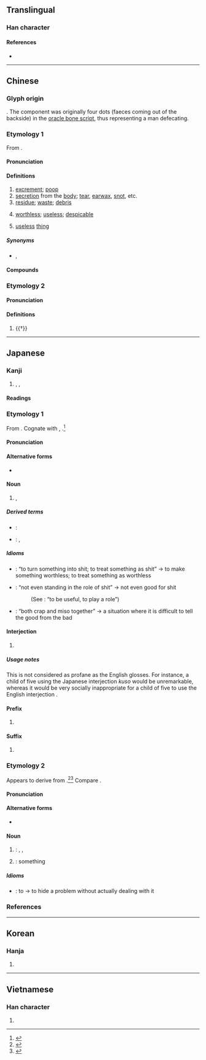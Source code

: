 {{character info/new}}
==Translingual==

===Han character===
{{Han char|rn=44|rad=尸|as=06|sn=9|four=77294|canj=SFD|ids=⿸尸米}}

====References====
* {{Han ref|kx=0301.250|dkj=07689|dj=0598.150|hdz=20973.060|uh=5C4E|ud=23630|bh=ABCB|bd=43979}}

----

==Chinese==
{{zh-forms}}

===Glyph origin===
{{Han etym}}
{{Han compound|尸|米|ls=ic|t1=body|t2=rice}}. The {{lang|zh|米}} component was originally four dots (faeces coming out of the backside) in the [[oracle bone script]], thus representing a man defecating.

===Etymology 1===
From {{inh|zh|sit-pro|*kləj||excrement}}.

====Pronunciation====
{{zh-pron
|m=shǐ
|c=si2
|h=pfs=sṳ́
|md=sāi
|mn=sái/xm,zz:sí/qz:sír/tw:sú
|mn_note=sái - vernacular; sí/sír/sú - literary
|w=2sr
|mc=2
|oc=1,1
|cat=n
}}

====Definitions====
{{zh-hanzi}}

# [[excrement]]; [[poop]] {{zh-mw|c:篤|c:坺}}
# [[secretion]] from the [[body]]; [[tear]], [[earwax]], [[snot]], etc.
# [[residue]]; [[waste]]; [[debris]]
# {{lb|zh|vulgar}} [[worthless]]; [[useless]]; [[despicable]]
# {{lb|zh|vulgar}} [[useless]] [[thing]]

=====Synonyms=====
* {{sense|excrement}} {{zh-l|糞}}, {{zh-l|便}}

====Compounds====
{{zh-der|一垺屎|一礐屎|一粒老鼠屎，壞了一鍋粥|半桶屎|厚屎|厚屎尿|厚話屎|好好鱟刣甲屎那流|家己捧屎抹面|屎|屎堆|屎尾|屎尿|屎㞎㞎|屎忽|屎忽鬼|屎桮齒|屎桶|屎殼郎|屎盎|屎礐仔|屎礐仔蟲|屎窟|屎缸蟲|屙屎|慢牛厚屎尿|懶人多屎尿|拉屎|拖屎連|搞屎棍|搦屎搦尿|擔屎|攝屎|放屎|桌頂食飯，桌跤放屎|流目屎|滲屎|滲屎尿|漚屎面|激屎|火屎|炭屎|牛屎色|牛屎鳥仔|牛屎龜|狗屎|狗改不了吃屎|生狂狗食無屎|生雞卵無，放雞屎有|疶屎|目屎|目屎膏|眼屎|瞪屎|老鼠屎|耳屎|胡蠅屎痣|胡蠅舞屎桮|落屎|落屎星|落屎馬|薰屎|話屎|雞屎落塗，也有三寸煙|雞屎運|鼻屎|鼻屎膏|一把屎，一把尿|不拉屎的|乾屎橛|占著茅坑不拉屎|吃了蜜蜂兒屎似的|嘴吃屎|好鞋不踏臭屎|屎棋|屎滾尿流|屎盆子|屎蚵蜋|屎蛋|屎頭巾|拉硬屎|攬狗屎|燥屎|狗吃屎|狗吃熱屎|狗屎堆|狗攬三堆屎|道在屎溺|阿屎|雞屎藤|鳥不生蛋，狗不拉屎|攪屎棍}}

===Etymology 2===
{{rfe|zh}}

====Pronunciation====
{{zh-pron
|m=xī
|c=hei1
|mc=1
|oc=2,2
|cat=v
}}

====Definitions====
{{zh-hanzi}}

# {{†}} {{zh-only|殿屎|to groan}}

----

==Japanese==

===Kanji===
{{ja-kanji|grade=|rs=尸06}}

# {{l|en|excrement}}, {{l|en|feces}}, {{l|en|poop}}

====Readings====
{{ja-readings
|goon=し
|kanon=し
|kun=くそ-, ばば-
}}

===Etymology 1===
{{ja-kanjitab|yomi=k|くそ}}
From {{inh|ja|jpx-pro|*kuso}}. Cognate with {{m|ja|臭い|tr=kusai||stinky, smelly}}, {{m|ja|腐る|tr=kusaru||to rot, to become stinky}}.<ref name="KDJ">{{R:Kokugo Dai Jiten}}</ref>

====Pronunciation====
{{ja-pron|yomi=k|くそ|acc=2|dev=1|acc_ref=DJR,NHK}}

====Alternative forms====
* {{l|ja|糞}}

====Noun====
{{ja-noun|くそ}}

# {{lb|ja|colloquial|sort=くそ}} {{l|en|feces}}, {{l|en|excrement}}

=====Derived terms=====
{{der-top}}
* {{ja-r|屎っ垂れ|くそったれ}}: {{l|en|dingleberry}} {{qualifier|vulgar epithet}}
* {{ja-r|目屎|めくそ}}: {{l|en|rheum}}, {{l|en|eye}} {{l|en|mucus}}
{{der-bottom}}

=====Idioms=====
{{der-top|Idioms}}
* {{ja-r|屎にする|くそ に する}}: “to turn something into shit; to treat something as shit” → to make something worthless; to treat something as worthless
* {{ja-r|屎の役にも立たぬ|くそ の やく に も たたぬ}}: “not even standing in the role of shit” → not even good for shit
*: (See {{ja-r|役に立つ|やく に たつ}}: “to be useful, to play a role”)
* {{ja-r|屎も味噌も一緒|くそ も みそ も いっしょ}}: “both crap and miso together” → a situation where it is difficult to tell the good from the bad
{{der-bottom}}

====Interjection====
{{ja-pos|interjection|くそ}}

# {{lb|ja|sort=くそ|expletive}} {{l|en|shit}}

=====Usage notes=====
This is not considered as profane as the English glosses. For instance, a child of five using the Japanese interjection ''kuso'' would be unremarkable, whereas it would be very socially inappropriate for a child of five to use the English interjection {{m|en|shit}}.

====Prefix====
{{ja-pos|prefix|くそ}}

# {{non-gloss definition|A {{l|en|derogatory}} prefix.}}
#: {{ja-usex|'''屎'''爺い|'''くそ'''じじい|'''crappy''' old man}}

====Suffix====
{{ja-pos|suffix|くそ}}

# {{non-gloss definition|A {{l|en|derogatory}} {{l|en|emphasis|emphasizing}} suffix.}}
#: {{ja-usex|下手'''屎'''|へた'''くそ'''|'''crappy''' bad at something; to be '''shit''' at doing something}}
#: {{ja-usex|襤褸'''屎'''|ぼろ'''くそ'''|broken down '''for shit''', raggedy-'''ass'''}}

===Etymology 2===
{{ja-kanjitab|yomi=k|ばば}}
Appears to derive from {{l|en|baby talk}}.<ref name="KDJ">{{R:Kokugo Dai Jiten}}</ref><ref name="DJR">{{R:Daijirin}}</ref> Compare {{cog|en|poopoo}}.

====Pronunciation====
{{ja-pron|yomi=k|ばば|acc=0|acc_ref=DJR|acc2=2|acc2_ref=DJR}}

====Alternative forms====
* {{l|ja|糞}}

====Noun====
{{ja-noun|ばば}}

# {{qualifier|children's word}}: {{l|en|poopoo}}, {{l|en|poop}}, {{l|en|dookie}}
# {{qualifier|children's word}}: something {{l|en|unclean}}

=====Idioms=====
{{der-top|Idioms}}
* {{ja-r|猫屎する|ねこばばする}}: to {{l|en|sweep something under the rug}} → to hide a problem without actually dealing with it {{qualifier|from how a cat will bury its poop}}
{{der-bottom}}

===References===
<references/>

----

==Korean==

===Hanja===
{{ko-hanja|hangeul=시|rv=si|mr=si}}

# {{defn|lang=ko|sort=尸06}}

----

==Vietnamese==

===Han character===
{{vi-hantu|[[thỉ]], [[xái]]|rs=尸06}}

# {{defn|lang=vi|sort=尸06}}